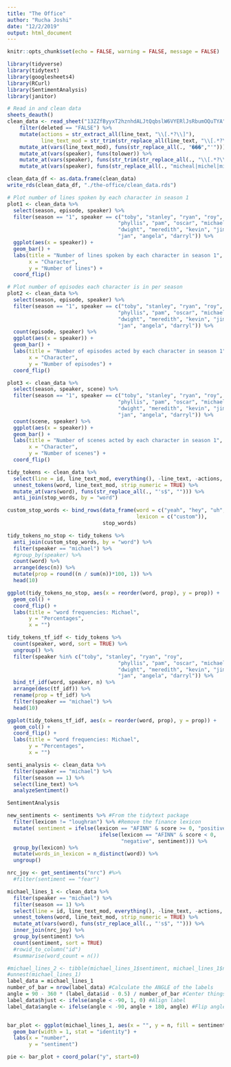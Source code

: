 ```yaml
---
title: "The Office"
author: "Rucha Joshi"
date: "12/2/2019"
output: html_document
---
```


```r
knitr::opts_chunk$set(echo = FALSE, warning = FALSE, message = FALSE)

library(tidyverse)
library(tidytext)
library(googlesheets4)
library(RCurl)
library(SentimentAnalysis)
library(janitor)
```


```r
# Read in and clean data
sheets_deauth()
clean_data <- read_sheet("13ZZfByyxT2hznhdALJtQqbslW6VYERlJsRbumOQuTYA") %>%
    filter(deleted == "FALSE") %>%
    mutate(actions = str_extract_all(line_text, "\\[.*?\\]"),
           line_text_mod = str_trim(str_replace_all(line_text, "\\[.*?\\]", ""))) %>% 
    mutate_at(vars(line_text_mod), funs(str_replace_all(., "���","'"))) %>% 
    mutate_at(vars(speaker), funs(tolower)) %>% 
    mutate_at(vars(speaker), funs(str_trim(str_replace_all(., "\\[.*?\\]", "")))) %>% 
    mutate_at(vars(speaker), funs(str_replace_all(., "micheal|michel|michae$", "michael")))

clean_data_df <- as.data.frame(clean_data)
write_rds(clean_data_df, "./the-office/clean_data.rds")

# Plot number of lines spoken by each character in season 1
plot1 <- clean_data %>%
  select(season, episode, speaker) %>%
  filter(season == "1", speaker == c("toby", "stanley", "ryan", "roy", 
                                    "phyllis", "pam", "oscar", "michael", 
                                    "dwight", "meredith", "kevin", "jim", 
                                    "jan", "angela", "darryl")) %>% 
  ggplot(aes(x = speaker)) +
  geom_bar() +
  labs(title = "Number of lines spoken by each character in season 1", 
       x = "Character", 
       y = "Number of lines") +
  coord_flip()

# Plot number of episodes each character is in per season
plot2 <- clean_data %>%
  select(season, episode, speaker) %>%
  filter(season == "1", speaker == c("toby", "stanley", "ryan", "roy", 
                                    "phyllis", "pam", "oscar", "michael", 
                                    "dwight", "meredith", "kevin", "jim", 
                                    "jan", "angela", "darryl")) %>% 
  count(episode, speaker) %>%
  ggplot(aes(x = speaker)) +
  geom_bar() +
  labs(title = "Number of episodes acted by each character in season 1", 
       x = "Character", 
       y = "Number of episodes") +
  coord_flip()

plot3 <- clean_data %>%
  select(season, speaker, scene) %>%
  filter(season == "1", speaker == c("toby", "stanley", "ryan", "roy", 
                                    "phyllis", "pam", "oscar", "michael", 
                                    "dwight", "meredith", "kevin", "jim", 
                                    "jan", "angela", "darryl")) %>% 
  count(scene, speaker) %>%
  ggplot(aes(x = speaker)) +
  geom_bar() +
  labs(title = "Number of scenes acted by each character in season 1", 
       x = "Character", 
       y = "Number of scenes") +
  coord_flip()

```


```r
tidy_tokens <- clean_data %>%
  select(line = id, line_text_mod, everything(), -line_text, -actions, -deleted) %>% 
  unnest_tokens(word, line_text_mod, strip_numeric = TRUE) %>%
  mutate_at(vars(word), funs(str_replace_all(., "'s$", ""))) %>%
  anti_join(stop_words, by = "word")

custom_stop_words <- bind_rows(data_frame(word = c("yeah", "hey", "uh", "um", "huh", "hmm", "ah", "umm", "uhh", "gonna", "na", "ha", "gotta"), 
                                          lexicon = c("custom")), 
                               stop_words)

tidy_tokens_no_stop <- tidy_tokens %>% 
  anti_join(custom_stop_words, by = "word") %>%
  filter(speaker == "michael") %>%
  #group_by(speaker) %>%
  count(word) %>%
  arrange(desc(n)) %>%
  mutate(prop = round((n / sum(n))*100, 1)) %>%
  head(10)

ggplot(tidy_tokens_no_stop, aes(x = reorder(word, prop), y = prop)) + 
  geom_col() +
  coord_flip() +
  labs(title = "word frequencies: Michael",
       y = "Percentages",
       x = "")

tidy_tokens_tf_idf <- tidy_tokens %>%
  count(speaker, word, sort = TRUE) %>%
  ungroup() %>% 
  filter(speaker %in% c("toby", "stanley", "ryan", "roy", 
                                    "phyllis", "pam", "oscar", "michael", 
                                    "dwight", "meredith", "kevin", "jim", 
                                    "jan", "angela", "darryl")) %>% 
  bind_tf_idf(word, speaker, n) %>%
  arrange(desc(tf_idf)) %>%
  rename(prop = tf_idf) %>%
  filter(speaker == "michael") %>%
  head(10)

ggplot(tidy_tokens_tf_idf, aes(x = reorder(word, prop), y = prop)) +
  geom_col() +
  coord_flip() +
  labs(title = "word frequencies: Michael",
       y = "Percentages",
       x = "")

senti_analysis <- clean_data %>%
  filter(speaker == "michael") %>%
  filter(season == 1) %>%
  select(line_text) %>%
  analyzeSentiment()

SentimentAnalysis

new_sentiments <- sentiments %>% #From the tidytext package
  filter(lexicon != "loughran") %>% #Remove the finance lexicon
  mutate( sentiment = ifelse(lexicon == "AFINN" & score >= 0, "positive",
                              ifelse(lexicon == "AFINN" & score < 0,
                                     "negative", sentiment))) %>%
  group_by(lexicon) %>%
  mutate(words_in_lexicon = n_distinct(word)) %>%
  ungroup()

nrc_joy <- get_sentiments("nrc") #%>% 
  #filter(sentiment == "fear")

michael_lines_1 <- clean_data %>%
  filter(speaker == "michael") %>%
  filter(season == 1) %>%
  select(line = id, line_text_mod, everything(), -line_text, -actions, -deleted) %>% 
  unnest_tokens(word, line_text_mod, strip_numeric = TRUE) %>%
  mutate_at(vars(word), funs(str_replace_all(., "'s$", ""))) %>%
  inner_join(nrc_joy) %>%
  group_by(sentiment) %>%
  count(sentiment, sort = TRUE)
  #rowid_to_column("id")
  #summarise(word_count = n())

#michael_lines_2 <- tibble(michael_lines_1$sentiment, michael_lines_1$n, id = 1:10)
#unnest(michael_lines_1) 
label_data = michael_lines_1
number_of_bar = nrow(label_data) #Calculate the ANGLE of the labels
angle = 90 - 360 * (label_data$id - 0.5) / number_of_bar #Center things
label_data$hjust <- ifelse(angle < -90, 1, 0) #Align label
label_data$angle <- ifelse(angle < -90, angle + 180, angle) #Flip angle


bar_plot <- ggplot(michael_lines_1, aes(x = "", y = n, fill = sentiment)) + 
  geom_bar(width = 1, stat = "identity") + 
  labs(x = "number",
       y = "sentiment")

pie <- bar_plot + coord_polar("y", start=0)


```

